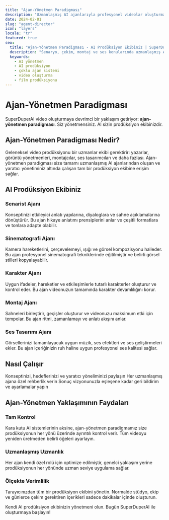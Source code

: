 ```yaml
---
title: "Ajan-Yönetmen Paradigması"
description: "Uzmanlaşmış AI ajanlarıyla profesyonel videolar oluşturmak için AI prodüksiyon ekibinizi yönetin"
date: 2024-02-01
slug: "agent-director"
icon: "layers"
locale: "tr"
featured: true
seo:
  title: "Ajan-Yönetmen Paradigması - AI Prodüksiyon Ekibiniz | SuperDuperAI"
  description: "Senaryo, çekim, montaj ve ses konularında uzmanlaşmış AI ajanlar ekibiyle yönetmen olarak kontrolü elinize alın"
  keywords:
    - AI yönetmen
    - AI prodüksiyon
    - çoklu ajan sistemi
    - video oluşturma
    - film prodüksiyonu
---
```


# Ajan-Yönetmen Paradigması

SuperDuperAI video oluşturmaya devrimci bir yaklaşım getiriyor: **ajan-yönetmen paradigması**. Siz yönetmensiniz. AI sizin prodüksiyon ekibinizdir.

## Ajan-Yönetmen Paradigması Nedir?

Geleneksel video prodüksiyonu bir uzmanlar ekibi gerektirir: yazarlar, görüntü yönetmenleri, montajcılar, ses tasarımcıları ve daha fazlası. Ajan-yönetmen paradigması size tamamı uzmanlaşmış AI ajanlarından oluşan ve yaratıcı yönetiminiz altında çalışan tam bir prodüksiyon ekibine erişim sağlar.

<FeatureGrid>
  <Feature
    title="Uzmanlaşmış AI Ajanları"
    description="Her görev o özel rol için eğitilmiş AI uzmanı tarafından gerçekleştirilir"
    icon="settings"
  />
  <Feature
    title="Yaratıcı Kontrol"
    description="Siz vizyonu yönetirken AI teknik uygulamayı halleder"
    icon="edit"
  />
  <Feature
    title="Tam Prodüksiyon Hattı"
    description="Senaryodan son çıktıya kadar her adım uzmanlaşmış ajanlar tarafından kapsamlıdır"
    icon="layers"
  />
</FeatureGrid>

## AI Prodüksiyon Ekibiniz

### Senarist Ajanı

Konseptinizi etkileyici anlatı yapılarına, diyaloglara ve sahne açıklamalarına dönüştürür. Bu ajan hikaye anlatımı prensiplerini anlar ve çeşitli formatlara ve tonlara adapte olabilir.

### Sinematografi Ajanı

Kamera hareketlerini, çerçevelemeyi, ışığı ve görsel kompozisyonu halleder. Bu ajan profesyonel sinematografi tekniklerinde eğitilmiştir ve belirli görsel stilleri kopyalayabilir.

### Karakter Ajanı

Uygun ifadeler, hareketler ve etkileşimlerle tutarlı karakterler oluşturur ve kontrol eder. Bu ajan videonuzun tamamında karakter devamlılığını korur.

### Montaj Ajanı

Sahneleri birleştirir, geçişler oluşturur ve videonuzu maksimum etki için tempolar. Bu ajan ritmi, zamanlamayı ve anlatı akışını anlar.

### Ses Tasarımı Ajanı

Görsellerinizi tamamlayacak uygun müzik, ses efektleri ve ses geliştirmeleri ekler. Bu ajan içeriğinizin ruh haline uygun profesyonel ses kalitesi sağlar.

## Nasıl Çalışır

<Steps>
  <Step
    number="1"
    title="Vizyonunuzu paylaşın"
  >
    Konseptinizi, hedeflerinizi ve yaratıcı yöneliminizi paylaşın
  </Step>
  <Step
    number="2"
    title="AI ekibinizi yönetin"
  >
    Her uzmanlaşmış ajana özel rehberlik verin
  </Step>
  <Step
    number="3"
    title="İnceleyin ve geliştirin"
  >
    Sonuç vizyonunuzla eşleşene kadar geri bildirim ve ayarlamalar yapın
  </Step>
</Steps>

## Ajan-Yönetmen Yaklaşımının Faydaları

### Tam Kontrol

Kara kutu AI sistemlerinin aksine, ajan-yönetmen paradigmamız size prodüksiyonun her yönü üzerinde ayrıntılı kontrol verir. Tüm videoyu yeniden üretmeden belirli öğeleri ayarlayın.

### Uzmanlaşmış Uzmanlık

Her ajan kendi özel rolü için optimize edilmiştir, genelci yaklaşım yerine prodüksiyonun her yönünde uzman seviye uygulama sağlar.

### Ölçekte Verimlilik

Tarayıcınızdan tüm bir prodüksiyon ekibini yönetin. Normalde stüdyo, ekip ve günlerce çekim gerektiren içerikleri sadece dakikalar içinde oluşturun.

<CTABox>
  Kendi AI prodüksiyon ekibinizin yönetmeni olun. Bugün SuperDuperAI ile
  oluşturmaya başlayın!
</CTABox>
